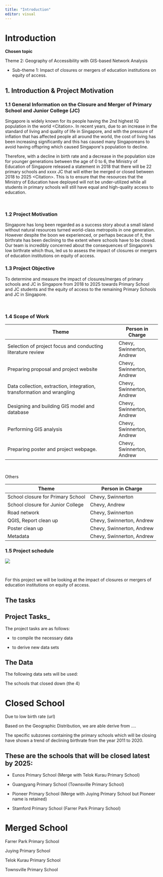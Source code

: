 ```yaml
---
title: "Introduction"
editor: visual
---
```


# Introduction

**Chosen topic**

Theme 2: Geography of Accessibility with GIS-based Network Analysis

-   Sub-theme 1: Impact of closures or mergers of education institutions on equity of access.

## 1. Introduction & Project Motivation	

### 1.1 General Information on the Closure and Merger of Primary School and Junior College (JC)

Singapore is widely known for its people having the 2nd highest IQ population in the world \<Citation\>. In recent years, due to an increase in the standard of living and quality of life in Singapore, and with the pressure of inflation that has affected people all around the world, the cost of living has been increasing significantly and this has caused many Singaporeans to avoid having offspring which caused Singapore\'s population to decline. 

Therefore, with a decline in birth rate and a decrease in the population size for younger generations between the age of 0 to 6, the Ministry of Education of Singapore released a statement in 2018 that there will be 22 primary schools and xxxx JC that will either be merged or closed between 2018 to 2025 \<Citation\>. This is to ensure that the resources that the Ministry of Education have deployed will not be under-utilized while all students in primary schools will still have equal and high-quality access to education.

\

### 1.2 Project Motivation

Singapore has long been regarded as a success story about a small island without natural resources turned world-class metropolis in one generation. However despite the boon we experienced, or perhaps because of it, the birthrate has been declining to the extent where schools have to be closed. Our team is incredibly concerned about the consequences of Singapore's low birthrate which thus, led us to assess the impact of closures or mergers of education institutions on equity of access.

### 1.3 Project Objective

To determine and measure the impact of closures/merges of primary schools and JC in Singapore from 2018 to 2025 towards Primary School and JC students and the equity of access to the remaining Primary Schools and JC in Singapore. 

\

### 1.4 Scope of Work

| **Theme**                                                              | **Person in Charge**      |
|------------------------------------------------------------------------|---------------------------|
| Selection of project focus and conducting literature review            | Chevy, Swinnerton, Andrew |
| Preparing proposal and project website                                 | Chevy, Swinnerton, Andrew |
| Data collection, extraction, integration, transformation and wrangling | Chevy, Swinnerton, Andrew |
| Designing and building GIS model and database                          | Chevy, Swinnerton, Andrew |
| Performing GIS analysis                                                | Chevy, Swinnerton, Andrew |
| Preparing poster and project webpage.                                  | Chevy, Swinnerton, Andrew |

 

Others

| **Theme**                         | **Person in Charge**      |
|-----------------------------------|---------------------------|
| School closure for Primary School | Chevy, Swinnerton         |
| School closure for Junior College | Chevy, Andrew             |
| Road network                      | Chevy, Swinnerton         |
| QGIS, Report clean up             | Chevy, Swinnerton, Andrew |
| Poster clean up                   | Chevy, Swinnerton, Andrew |
| Metadata                          | Chevy, Swinnerton, Andrew |

### 1.5 Project schedule

![](https://lh6.googleusercontent.com/Adivn1Ow5oWBEt7qfINfhUUFzglU6RkSRGMyhS1zE2p0ld6_xqS5C4JqTd2phtJZNfF1k95n3edCO4-Gc7QWdbqJ57i7zh-FAmzK1-tUDTDAxupmKqFcf5krGMX50qt3PlNL98a-C3Gm1CHJ7gDUPbKDeHCuuq4JOL9gPJ_jROu1MLIIrPm9Y1FViw)

\

For this project we will be looking at the impact of closures or mergers of education institutions on equity of access.

## The tasks

## Project Tasks\_

The project tasks are as follows:

-   to compile the necessary data

-   to derive new data sets

## The Data

The following data sets will be used:

The schools that closed down (the 4)

# Closed School

Due to low birth rate (url)

Based on the Geographic Distribution, we are able derive from ....

The specific subzones containing the primary schools which will be closing have shown a trend of declining birthrate from the year 2011 to 2020.

## These are the schools that will be closed latest by 2025:

-   Eunos Primary School (Merge with Telok Kurau Primary School)

-   Guangyang Primary School (Townsville Primary School)

-   Pioneer Primary School (Merge with Juying Primary School but Pioneer name is retained)

-   Stamford Primary School (Farrer Park Primary School)

# Merged School

Farrer Park Primary School

Juying Primary School

Telok Kurau Primary School

Townsville Primary School
